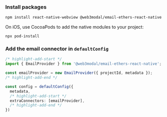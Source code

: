 
### Install packages

```bash npm2yarn
npm install react-native-webview @web3modal/email-ethers-react-native
```

On iOS, use CocoaPods to add the native modules to your project:

```
npx pod-install
```

### Add the email connector in `defaultConfig`

```ts
/* highlight-add-start */
import { EmailProvider } from '@web3modal/email-ethers-react-native';

const emailProvider = new EmailProvider({ projectId, metadata });
/* highlight-add-end */

const config = defaultConfig({
  metadata,
  /* highlight-add-start */
  extraConnectors: [emailProvider],
  /* highlight-add-end */
})
```

